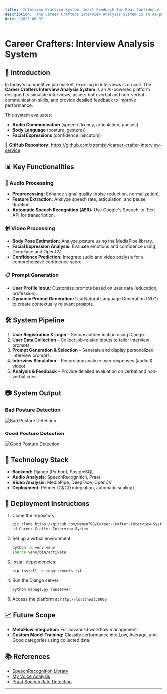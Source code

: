 ```yaml
---
title: 'Interview Practice System: Smart Feedback for Real Confidence'
description: 'The Career Crafters Interview Analysis System is an AI-powered platform designed to simulate interviews, assess both verbal and non-verbal communication skills, and provide detailed feedback to improve performance.'
date: '2025-06-07'
---
```



# Career Crafters: Interview Analysis System


## 📌 Introduction
In today's competitive job market, excelling in interviews is crucial. The **Career Crafters Interview Analysis System** is an AI-powered platform designed to simulate interviews, assess both verbal and non-verbal communication skills, and provide detailed feedback to improve performance.

This system evaluates:
- **Audio Communication** (speech fluency, articulation, pauses)
- **Body Language** (posture, gestures)
- **Facial Expressions** (confidence indicators)

🔗 **GitHub Repository:** https://github.com/xtremislv/career-crafter-interview-service

## 📊 Key Functionalities

### 🎤 Audio Processing
- **Preprocessing:** Enhance signal quality (noise reduction, normalization).
- **Feature Extraction:** Analyze speech rate, articulation, and pause duration.
- **Automatic Speech Recognition (ASR):** Use Google's Speech-to-Text API for transcription.

### 📹 Video Processing
- **Body Pose Estimation:** Analyze posture using the MediaPipe library.
- **Facial Expression Analysis:** Evaluate emotions and confidence using DeepFace and OpenCV.
- **Confidence Prediction:** Integrate audio and video analysis for a comprehensive confidence score.

### 📋 Prompt Generation
- **User Profile Input:** Customize prompts based on user data (education, profession).
- **Dynamic Prompt Generation:** Use Natural Language Generation (NLG) to create contextually relevant prompts.

## 🛠️ System Pipeline
1. **User Registration & Login** – Secure authentication using Django.
2. **User Data Collection** – Collect job-related inputs to tailor interview prompts.
3. **Prompt Generation & Selection** – Generate and display personalized interview prompts.
4. **Interview Simulation** – Record and analyze user responses (audio & video).
5. **Analysis & Feedback** – Provide detailed evaluation on verbal and non-verbal cues.

## 📷 System Output
### Bad Posture Detection
![Bad Posture Detection](https://github.com/user-attachments/assets/b94894d4-1e9c-47cd-ad7c-d6c6a00217ab)


### Good Posture Detection
![Good Posture Detection](https://github.com/user-attachments/assets/75fc368e-d7d0-4fcb-8754-34b7a6e7d1ea)



## 🧰 Technology Stack
- **Backend:** Django (Python), PostgreSQL
- **Audio Analysis:** SpeechRecognition, Praat
- **Video Analysis:** MediaPipe, DeepFace, OpenCV
- **Deployment:** Render (CI/CD integration, automatic scaling)

## 🚀 Deployment Instructions
1. Clone the repository:
   ```bash
   git clone https://github.com/NamanT98/Career-Crafter-Interview-System.git
   cd Career-Crafter-Interview-System
   ```
2. Set up a virtual environment:
   ```bash
   python -m venv venv
   source venv/bin/activate
   ```
3. Install dependencies:
   ```bash
   pip install -r requirements.txt
   ```
4. Run the Django server:
   ```bash
   python manage.py runserver
   ```
5. Access the platform at `http://localhost:8000`

## 📈 Future Scope
- **MetaFlow Integration:** For advanced workflow management.
- **Custom Model Training:** Classify performance into Low, Average, and Good categories using collected data.

## 📚 References
- [SpeechRecognition Library](https://pypi.org/project/SpeechRecognition/)
- [My Voice Analysis](https://github.com/Shahabks/my-voice-analysis/tree/master)
- [Praat Speech Rate Detection](https://www.researchgate.net/publication/24274554)




---

